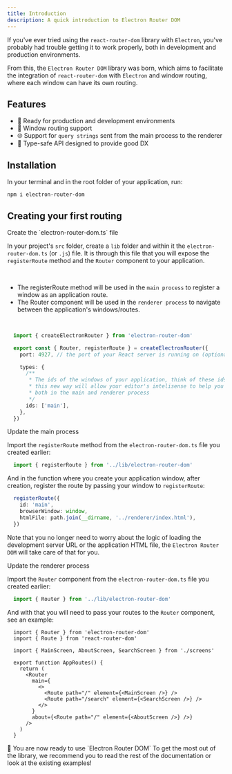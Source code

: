 ```yaml
---
title: Introduction
description: A quick introduction to Electron Router DOM
---
```


If you've ever tried using the `react-router-dom` library with `Electron`,
you've probably had trouble getting it to work properly,
both in development and production environments.

From this, the `Electron Router DOM` library was born,
which aims to facilitate the integration of `react-router-dom` with `Electron` and window routing,
where each window can have its own routing.

## Features

- 🚀 Ready for production and development environments
- 📱 Window routing support
- 🌐 Support for `query strings` sent from the main process to the renderer
- 🧬 Type-safe API designed to provide good DX

## Installation

In your terminal and in the root folder of your application, run:

```shell
npm i electron-router-dom
```

## Creating your first routing

<Steps>
  <Step>Create the `electron-router-dom.ts` file</Step>

  In your project's `src` folder, create a `lib` folder and within it the `electron-router-dom.ts` (or `.js`) file.
  It is through this file that you will expose the `registerRoute` method and the `Router` component to your application.

  <br/>

  - The <Link href="/docs/api/main/register-route">registerRoute</Link> method will be used in the `main process` to register a window as an application route.
  - The <Link href="/docs/api/renderer/router">Router</Link> component will be used in the `renderer process` to navigate between the application's windows/routes.

  <br/>

  ```typescript title="src/lib/electron-router-dom.ts"
    import { createElectronRouter } from 'electron-router-dom'

    export const { Router, registerRoute } = createElectronRouter({
      port: 4927, // the port of your React server is running on (optional, default port is 3000)

      types: {
        /**
         * The ids of the windows of your application, think of these ids as the basenames of the routes
         * this new way will allow your editor's intelisense to help you know which ids are available to use
         * both in the main and renderer process
         */
        ids: ['main'],
      },
    })
  ```

  <Step>Update the main process</Step>

  Import the `registerRoute` method from the `electron-router-dom.ts` file you created earlier:

  ```ts title="src/main/index.ts"
    import { registerRoute } from '../lib/electron-router-dom'
  ```

  And in the function where you create your application window, after creation, register the route by passing your window to `registerRoute`:

  ```ts title="src/main/index.ts"
    registerRoute({
      id: 'main',
      browserWindow: window,
      htmlFile: path.join(__dirname, '../renderer/index.html'),
    })
  ```

  Note that you no longer need to worry about the logic of loading the development server URL or the application HTML file, the `Electron Router DOM` will take care of that for you.

  <Step>Update the renderer process</Step>

  Import the `Router` component from the `electron-router-dom.ts` file you created earlier:

  ```ts title="src/renderer/routes.tsx"
    import { Router } from '../lib/electron-router-dom'
  ```

  And with that you will need to pass your routes to the `Router` component, see an example:

  ```tsx title="src/renderer/routes.tsx"
    import { Router } from 'electron-router-dom'
    import { Route } from 'react-router-dom'

    import { MainScreen, AboutScreen, SearchScreen } from './screens'

    export function AppRoutes() {
      return (
        <Router
          main={
            <>
              <Route path="/" element={<MainScreen />} />
              <Route path="/search" element={<SearchScreen />} />
            </>
          }
          about={<Route path="/" element={<AboutScreen />} />}
        />
      )
    }
  ```
</Steps>

<Alert variant="success">
  <AlertTitle className="text-bold text-lg">
    🎉 You are now ready to use `Electron Router DOM`
  </AlertTitle>

  <AlertDescription>
    To get the most out of the library,
    we recommend you to read the rest of the documentation or look at the existing <Link href="https://github.com/daltonmenezes/electron-router-dom/tree/main/examples">examples</Link>!
  </AlertDescription>
</Alert>
